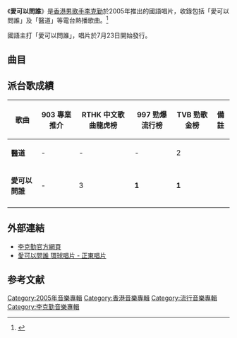 {{Infobox Album
|  Name        = 愛可以問誰
|  Type        = 錄音室專輯
|  Artist      = [[李克勤|李克勤]]
|  Cover       = 李克勤 愛可以問誰.jpg
|  Released    = 2005年7月23日
|  Recorded    = 2005年
|  Genre       = 國語
|  Length      = 41分9秒
|  Label       = [[環球唱片_(香港)|環球唱片]]
|  Last album  = [[空中飛人_(專輯)|空中飛人]]<br>（2004年）
|  This album  = '''愛可以問誰'''<br>（2005年）
|  Next album  = [[李克勤演奏廳|李克勤演奏廳]]<br>（2005年）
}}

《'''愛可以問誰'''》是[[香港|香港]][[男|男]][[歌手|歌手]][[李克勤|李克勤]]於2005年推出的國語唱片，收錄包括「愛可以問誰」及「醫道」等電台熱播歌曲。<ref>{{Cite web |url=https://yule.sohu.com/20051025/n227297611.shtml |title=存档副本 |access-date=2021-03-18 |archive-date=2007-03-19 |archive-url=https://web.archive.org/web/20070319054704/http://yule.sohu.com/20051025/n227297611.shtml |dead-url=no }}</ref>

國語主打「愛可以問誰」，唱片於7月23日開始發行。

==曲目==
{{tracklist
| headline = 
| total_length = 41:09

| title1 = 愛可以問誰
| music1 = [[周傳雄|周傳雄]]
| lyrics1 = [[易家揚|易家揚]]
| arranger1 = [[Adam_Lee|Adam Lee]]
| producer1 = 周傳雄
| longnote1 = 台灣、中國第一主打歌<br>香港第二主打歌
| length1 = 4:34

| title2 = 證明
| music2 = 周傳雄
| lyrics2 = [[陳信榮|陳信榮]]
| arranger2 = [[張瑞成|Terence Teo]]
| producer2 = 周傳雄
| longnote2 = 
| length2 = 4:13

| title3 = 聲聲慢
| music3 = 周傳雄
| lyrics3 = 陳信榮
| arranger3 = Terence Teo
| producer3 = 周傳雄
| longnote3 = 
| length3 = 3:37

| title4 = 有個男人很可靠
| music4 = [[羅方佑|羅方佑]]、周傳雄
| lyrics4 = [[厲曼婷|厲曼婷]]
| arranger4 = Adam Lee
| producer4 = 周傳雄
| longnote4 = 台灣、中國第二主打歌
| length4 = 4:00

| title5 = 大雨 
| music5 = [[曾奕文|Edmond Tsang]]
| lyrics5 = [[陳宏宇_(作詞人)|陳宏宇]]
| arranger5 = [[黃雨勳|黃雨勳]]
| producer5 = [[包小松|包小松]]
| longnote5 = 
| length5 = 4:25

| title6 = 我不會唱歌
| music6 = Edmond Tsang
| lyrics6 = 易家揚
| arranger6 = [[Franz_Liszt|Franz Liszt]]、Edmond Tsang
| producer6 = [[江港生|江港生]]、[[徐世珍|徐世珍]]
| note6 = 國語
| longnote6 = 台灣、中國第三主打歌
| length6 = 3:21

| title7 = 高妹
| music7 = [[梁詠琪|梁詠琪]]
| lyrics7 = 徐世珍
| arranger7 = [[劉祖德|劉祖德]]
| producer7 = [[趙增熹|趙增熹]]、徐世珍
| note7 = 國語
| longnote7 = 
| length7 = 3:28

| title8 = 飛花
| music8 = [[李偲菘|李偲菘]]
| lyrics8 = [[陳少琪|陳少琪]]
| arranger8 = [[吳慶隆|吳慶隆]]
| producer8 = 李偲菘、徐世珍
| note8 = 國語
| longnote8 = 
| length8 = 3:42

| title9 = 空中飛人
| music9 = [[伍仲衡|伍仲衡]]
| lyrics9 = 易家揚
| arranger9 = 伍仲衡
| producer9 = 趙增熹、陳少琪、徐世珍
| note9 = 國語
| longnote9 = 
| length9 = 3:31

| title10 = 紅日
| music10 = [[立川俊之|立川俊之]]
| lyrics10 = 易家揚
| arranger10 = [[張人傑_(音樂人)|張人傑]]
| producer10 = 趙增熹、徐世珍
| note10 = 國語
| longnote10 = 
| length10 = 3:57

| title11 = 醫道
| music11 = [[杜自持|杜自持]]
| lyrics11 = [[李克勤|李克勤]]、[[張美賢|張美賢]]
| arranger11 = 杜自持
| producer11 = 杜自持
| note11 = 粵語
| longnote11 = 香港第一主打歌<br>TVB外購劇《[[醫道|醫道]]》主題曲
| length11 = 2:22
}}

==派台歌成績==
{| class="wikitable"
|-
!歌曲||903 專業推介||RTHK 中文歌曲龍虎榜||997 勁爆流行榜||TVB 勁歌金榜||備註
|-
| '''醫道''' || - || - || - || 2 || 
|-
| '''愛可以問誰''' || - || 3 || '''1''' || '''1''' || 
|-
|}

==外部連結==
*[https://web.archive.org/web/20050317051540/http://www.hackenleenet.com/ 李克勤官方網頁]
*[http://www.umg.com.hk/minisite/hacken_05/ 愛可以問誰  環球唱片 - 正東唱片] {{Wayback|url=http://www.umg.com.hk/minisite/hacken_05/ |date=20160313124904 }}

==参考文献==
{{reflist}}

{{李克勤}}

[[Category:2005年音樂專輯|Category:2005年音樂專輯]]
[[Category:香港音樂專輯|Category:香港音樂專輯]]
[[Category:流行音樂專輯|Category:流行音樂專輯]]
[[Category:李克勤音樂專輯|Category:李克勤音樂專輯]]